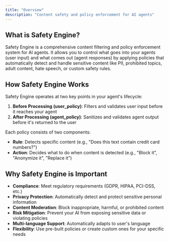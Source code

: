 ```yaml
---
title: "Overview"
description: "Content safety and policy enforcement for AI agents"
---
```


## What is Safety Engine?

Safety Engine is a comprehensive content filtering and policy enforcement system for AI agents. It allows you to control what goes into your agents (user input) and what comes out (agent responses) by applying policies that automatically detect and handle sensitive content like PII, prohibited topics, adult content, hate speech, or custom safety rules.

## How Safety Engine Works

Safety Engine operates at two key points in your agent's lifecycle:

1. **Before Processing (user_policy)**: Filters and validates user input before it reaches your agent
2. **After Processing (agent_policy)**: Sanitizes and validates agent output before it's returned to the user

Each policy consists of two components:
- **Rule**: Detects specific content (e.g., "Does this text contain credit card numbers?")
- **Action**: Decides what to do when content is detected (e.g., "Block it", "Anonymize it", "Replace it")

## Why Safety Engine is Important

- **Compliance**: Meet regulatory requirements (GDPR, HIPAA, PCI-DSS, etc.)
- **Privacy Protection**: Automatically detect and protect sensitive personal information
- **Content Moderation**: Block inappropriate, harmful, or prohibited content
- **Risk Mitigation**: Prevent your AI from exposing sensitive data or violating policies
- **Multi-language Support**: Automatically adapts to user's language
- **Flexibility**: Use pre-built policies or create custom ones for your specific needs
